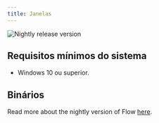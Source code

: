 ```yaml
---
title: Janelas
---
```


![Nightly release version](https://img.shields.io/badge/dynamic/yaml?color=f7d28c&label=Nightly&query=%24.version&url=https%3A%2F%2Fraw.githubusercontent.com%2FLinwoodDev%2FFlow%2Fnightly%2Fapp%2Fpubspec.yaml&style=for-the-badge)


## Requisitos mínimos do sistema

- Windows 10 ou superior.

## Binários

<Tabs>
<TabItem label="Nightly">
  <CardGrid>
    <DownloadButton after="/downloads/post-windows" href="https://github.com/LinwoodDev/Flow/releases/download/nightly/linwood-Flow-windows-setup-x86_64.exe" title="Setup"/>
    <DownloadButton after="/downloads/post-windows" href="https://github.com/LinwoodDev/Flow/releases/download/nightly/linwood-Flow-windows-x86_64.zip" title="Portable"/>
  </CardGrid>
</TabItem>
</Tabs>

Read more about the nightly version of Flow [here](/community/nightly).
